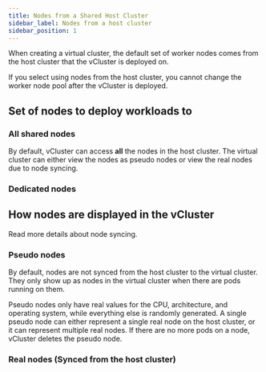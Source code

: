 ```yaml
---
title: Nodes from a Shared Host Cluster
sidebar_label: Nodes from a host cluster
sidebar_position: 1
---
```


When creating a virtual cluster, the default set of worker nodes comes from the host cluster that the vCluster is deployed on. 

If you select using nodes from the host cluster, you cannot change the worker node pool after the vCluster is deployed. 

## Set of nodes to deploy workloads to

### All shared nodes

By default, vCluster can access **all** the nodes in the host cluster. The virtual cluster can either view the nodes as pseudo nodes or view the real nodes due to node syncing. 

### Dedicated nodes


## How nodes are displayed in the vCluster

Read more details about node syncing. 

### Pseudo nodes

By default, nodes are not synced from the host cluster to the virtual cluster. They only show up as nodes in the virtual cluster
when there are pods running on them. 

Pseudo nodes only have real values for the CPU, architecture, and operating system, while everything else is randomly generated. A single pseudo node can either represent a single real node on the host cluster, or it can represent multiple real nodes. If there are no more pods on a node, vCluster deletes the pseudo node.

### Real nodes (Synced from the host cluster) 

